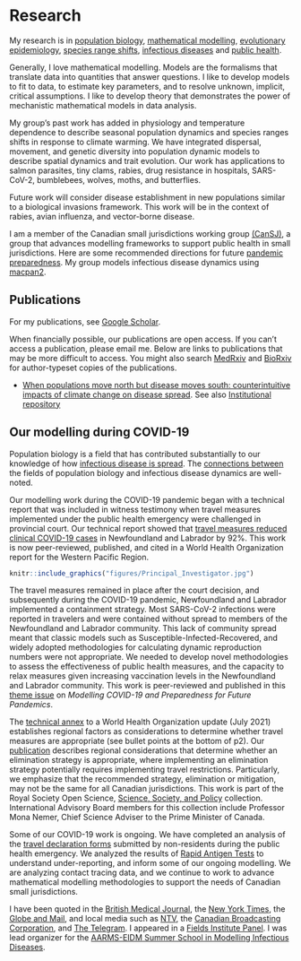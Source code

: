# Research {-}

My research is in [population biology](https://royalsocietypublishing.org/doi/pdf/10.1098/rspb.2019.0428), [mathematical modelling](https://pubmed.ncbi.nlm.nih.gov/16916526/), [evolutionary epidemiology](https://mast.queensu.ca/~tday/pdf/evo12171.pdf), [species range shifts](https://link.springer.com/article/10.1007/s12080-022-00551-z), [infectious diseases](https://royalsocietypublishing.org/doi/full/10.1098/rstb.2016.0086) and [public health](https://pubmed.ncbi.nlm.nih.gov/34150314/).

<!-- I am interested in the biological questions. I like to learn new mathematical frameworks, so there are fewer technical barriers to answering the biological questions I am interested in. I have made models that are delay differential equations, partial differential equations, integrodifference equations, non-autonomous ordinary differential equations, branching process models, and models that use optimal control. I aim to not to be limited by the models that I know, in the questions that I can answer. I like to develop new methods, rather than use existing models. -->

<!-- An understanding the general dynamics of models is central to informing what types of models, and interacting biological processes, could give rise to biological data. This approach is useful for answering questions about mechanism, for generating parameter estimates that have a clear connection to biological data and knowledge, and for constructing plausible modelling scenarios. I like to study the full range of model dynamics so I know how to build mechanistic models that will work as representations of biology data that might have unique features. -->

Generally, I love mathematical modelling. Models are the formalisms that translate data into quantities that answer questions. I like to develop models to fit to data, to estimate key parameters, and to resolve unknown, implicit, critical assumptions. I like to develop theory that demonstrates the power of mechanistic mathematical models in data analysis.


My group's past work has added in physiology and temperature dependence to describe seasonal population dynamics and species ranges shifts in response to climate warming. We have integrated dispersal, movement, and genetic diversity into population dynamic models to describe spatial dynamics and trait evolution. Our work has applications to salmon parasites, tiny clams, rabies, drug resistance in hospitals, SARS-CoV-2, bumblebees, wolves, moths, and butterflies.

Future work will consider disease establishment in new populations similar to a biological invasions framework. This work will be in the context of rabies, avian influenza, and vector-borne disease.

I am a member of the Canadian small jurisdictions working group [(CanSJ)](https://wzmli.github.io/CanSJ/), a group that advances modelling frameworks to support public health in small jurisdictions. Here are some recommended directions for future [pandemic preparedness](docs/mmi-dec-2024.pdf). My group models infectious disease dynamics using [macpan2](https://canmod.github.io/macpan2/). 

## Publications {-}

For my publications, see [Google Scholar](https://scholar.google.ca/citations?hl=en&user=bxt9bh8AAAAJ&view_op=list_works&sortby=pubdate).

When financially possible, our publications are open access. If you can't access a publication, please email me. Below are links to publications that may be more difficult to access. You might also search [MedRxiv](https://www.medrxiv.org/) and [BioRxiv](https://www.biorxiv.org/) for author-typeset copies of the publications.

* [When populations move north but disease moves south: counterintuitive impacts of climate change on disease spread](https://link.springer.com/epdf/10.1007/s12080-022-00551-z?sharing_token=7xNrotHAknrEDzYgQEQPYve4RwlQNchNByi7wbcMAY6GMPsy2wnUpViRSxA82ToFnGewZWnln8z6WcH52FW1BvUD8yoATWUosFpds9E076a1NOTiz0G9s9D_aMHJStojrTBxvfz7s7r-XhThtZ_43WLG6dZct8svMgDt4HuOrhM%3D). See also [Institutional repository ](https://research.library.mun.ca/16406/)

## Our modelling during COVID-19{-}

Population biology is a field that has contributed substantially to our knowledge of how [infectious disease is spread](https://scholar.google.com/citations?view_op=view_citation&hl=en&user=1Jd-a_IAAAAJ&citation_for_view=1Jd-a_IAAAAJ:QUX0mv85b1cC). The [connections between](https://pubmed.ncbi.nlm.nih.gov/21238122/) the fields of population biology and infectious disease dynamics are well-noted. 

Our modelling work during the COVID-19 pandemic began with a technical report that was included in witness testimony when travel measures implemented under the public health emergency were challenged in provincial court. Our technical report showed that [travel measures reduced clinical COVID-19 cases](https://royalsocietypublishing.org/doi/full/10.1098/rsos.202266) in Newfoundland and Labrador by 92\%. This work is now peer-reviewed, published, and cited in a World Health Organization report for the Western Pacific Region. 

```r
knitr::include_graphics("figures/Principal_Investigator.jpg")
```

The travel measures remained in place after the court decision, and subsequently during the COVID-19 pandemic, Newfoundland and Labrador implemented a containment strategy. Most SARS-CoV-2 infections were reported in travelers and were contained without spread to members of the Newfoundland and Labrador community. This lack of community spread meant that classic models such as Susceptible-Infected-Recovered, and widely adopted methodologies for calculating dynamic reproduction numbers were not appropriate. We needed to develop novel methodologies to assess the effectiveness of public health measures, and the capacity to relax measures given increasing vaccination levels in the Newfoundland and Labrador community. This work is peer-reviewed and published in this [theme issue](https://pubmed.ncbi.nlm.nih.gov/36584747/) on _Modelling COVID-19 and Preparedness for Future Pandemics_.

The [technical annex](https://www.who.int/publications/i/item/WHO-2019-nCoV-Risk-based-international-travel-2021.1) to a World Health Organization update (July 2021) establishes regional factors as considerations to determine whether travel measures are appropriate (see bullet points at the bottom of p2). Our [publication](https://royalsocietypublishing.org/doi/10.1098/rsos.240186) describes regional considerations that determine whether an elimination strategy is appropriate, where implementing an elimination strategy potentially requires implementing travel restrictions. Particularly, we emphasize that the recommended strategy, elimination or mitigation, may not be the same for all Canadian jurisdictions. This work is part of the Royal Society Open Science, [Science, Society, and Policy](https://royalsocietypublishing.org/rsos/ssp) collection. International Advisory Board members for this collection include Professor Mona Nemer, Chief Science Adviser to the Prime Minister of Canada. 

Some of our COVID-19 work is ongoing. We have completed an analysis of the [travel declaration forms](https://www.medrxiv.org/content/10.1101/2023.06.08.23291136v4) submitted by non-residents during the public health emergency. We analyzed the results of [Rapid Antigen Tests](https://www.canada.ca/en/public-health/services/reports-publications/canada-communicable-disease-report-ccdr/monthly-issue/2023-49/issue-4-april-2023/ba1-ba2-asymptomatic-rates-school-children.html) to understand under-reporting, and inform some of our ongoing modelling. We are analyzing contact tracing data, and we continue to work to advance mathematical modelling methodologies to support the needs of Canadian small jurisdictions. 

I have been quoted in the [British Medical Journal](https://www.bmj.com/content/377/bmj.o994), the [New York Times](https://www.nytimes.com/2022/04/26/world/canada/canadas-atlantic-provinces-covid-masks.html), the [Globe and Mail](https://www.theglobeandmail.com/canada/article-omicron-making-life-difficult-for-mathematicians-trying-to-track-covid/), and local media such as [NTV](https://vocm.com/2022/02/03/mun-survey-rapid-antigen-tests/), the [Canadian Broadcasting Corporation](https://www.cbc.ca/news/canada/newfoundland-labrador/covid-19-here-to-stay-1.6384033), and [The Telegram](https://www.saltwire.com/atlantic-canada/news/nl-covid-19-statistics-are-going-in-the-right-direction-but-is-there-a-real-goal-100730877/). I appeared in a [Fields Institute Panel](http://www.fields.utoronto.ca/activities/21-22/what-numbers-say-endemicity). I was lead organizer for the [AARMS-EIDM Summer School in Modelling Infectious Diseases](https://ahurford.github.io/aarms-summer-school/). 



<!-- We had worked on Arctic rabies prior to the pandemic, but just recently I was reminded of the [atto-fox](https://pubmed.ncbi.nlm.nih.gov/1806118/). These problems related to subsequent waves of infection caused by a fractional number of individuals, were central to our [recent work](https://www.medrxiv.org/content/10.1101/2024.02.01.24302169v2) explaining common misconceptions that bias against elimination strategy recommendations, and is another example of advances in population biology informing infectious disease modelling. -->

